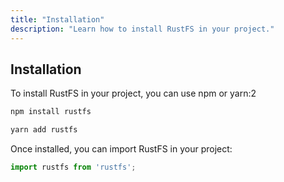```yaml
---
title: "Installation"
description: "Learn how to install RustFS in your project."
---
```


## Installation

To install RustFS in your project, you can use npm or yarn:2

```bash
npm install rustfs
```

```bash
yarn add rustfs
```

Once installed, you can import RustFS in your project:

```javascript
import rustfs from 'rustfs';
```

